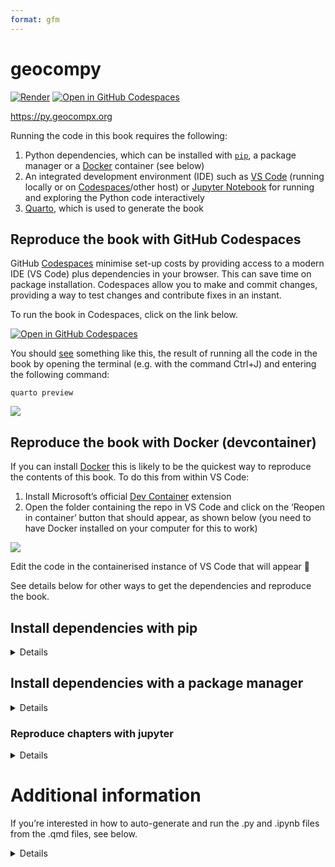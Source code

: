 ```yaml
---
format: gfm
---
```


# geocompy

[![Render](https://github.com/geocompx/geocompy/actions/workflows/main.yaml/badge.svg)](https://github.com/geocompx/geocompy/actions/workflows/main.yaml)
<!-- [![Binder](http://mybinder.org/badge_logo.svg)](https://mybinder.org/v2/gh/geocompr/py/main?urlpath=lab/tree/ipynb) -->
[![Open in GitHub Codespaces](https://github.com/codespaces/badge.svg)](https://github.com/codespaces/new?hide_repo_select=true&ref=main&repo=447558863)

<https://py.geocompx.org>

Running the code in this book requires the following:

1. Python dependencies, which can be installed with [`pip`](https://pypi.org/project/pip/), a package manager or a [Docker](https://docs.docker.com/get-docker/) container (see below)
2. An integrated development environment (IDE) such as [VS Code](https://code.visualstudio.com/) (running locally or on [Codespaces](https://github.com/codespaces/new?hide_repo_select=true&ref=main&repo=447558863)/other host) or [Jupyter Notebook](https://github.com/geocompx/geocompy/tree/main/ipynb) for running and exploring the Python code interactively
3. [Quarto](https://quarto.org/docs/get-started/), which is used to generate the book

<!-- ## Reproduce the book in Binder

To reproduce this book you can simply click on the link below to see the code running in your web browser (see details of how this works at [mybinder.org](https://mybinder.org/)):

[![Binder](http://mybinder.org/badge_logo.svg)](https://mybinder.org/v2/gh/geocompx/geocompy/readme-clean?urlpath=lab/tree/ipynb)
 --> 

## Reproduce the book with GitHub Codespaces

GitHub [Codespaces](https://github.com/features/codespaces) minimise set-up costs by providing access to a modern IDE (VS Code) plus dependencies in your browser.
This can save time on package installation.
Codespaces allow you to make and commit changes, providing a way to test changes and contribute fixes in an instant.

To run the book in Codespaces, click on the link below.

[![Open in GitHub Codespaces](https://github.com/codespaces/badge.svg)](https://github.com/codespaces/new?hide_repo_select=true&ref=main&repo=447558863)

You should [see](https://github.com/geocompx/geocompy/issues/114) something like this, the result of running all the code in the book by opening the terminal (e.g. with the command Ctrl+J) and entering the following command:

```
quarto preview
```

![](https://user-images.githubusercontent.com/1825120/202933280-e313c076-f188-4efd-9de1-5625eb169045.png)

## Reproduce the book with Docker (devcontainer)

If you can install [Docker](https://docs.docker.com/desktop/install/) this is likely to be the quickest way to reproduce the contents of this book.
To do this from within VS Code:

1. Install Microsoft's official [Dev Container](https://marketplace.visualstudio.com/items?itemName=ms-vscode-remote.remote-containers) extension
2. Open the folder containing the repo in VS Code and click on the 'Reopen in container' button that should appear, as shown below (you need to have Docker installed on your computer for this to work)

![](https://user-images.githubusercontent.com/1825120/202933928-eb6de086-f9a5-43cd-9932-e6ec84746d45.png)

Edit the code in the containerised instance of VS Code that will appear 🎉

See details below for other ways to get the dependencies and reproduce the book.

## Install dependencies with pip

<details>

Use `pip` to install the dependencies as follows, after cloning the repo and opening a terminal in the root folder of the repo:

```sh
# Install dependencies from the requirements.txt file
pip install -r requirements.txt
```
You can also install packages individually, e.g.:

```sh
pip install jupyter-book
```

</details>


## Install dependencies with a package manager

<details>

The [`environment.yml`](environment.yml) file contains a list of dependencies that can be installed with a package manager such as `conda`, `mamba` or `micromamba`.
The instructions below are for [micromamba](https://mamba.readthedocs.io/en/latest/installation.html#micromamba) but should work for any package manager.

```bash
# For Linux, the default shell is bash:
curl micro.mamba.pm/install.sh | bash
# For macOS, the default shell is zsh:
curl micro.mamba.pm/install.sh | zsh
```
After answering the questions, install dependencies with the following command:

```bash
micromamba env create -f environment.yml
```

Activate the environment as follows:

```bash
micromamba activate geocompy
```

Install kernel, this will allow you to select the environment in vscode or IPython as follows:

```bash
python -m ipykernel install --user
```

You can now reproduce the book (requires quarto to be installed):

```bash
micromamba run -n geocompy quarto preview
```

</details>

### Reproduce chapters with jupyter

<details>

VS Code's `quarto.quarto` plugin can Python code in the chunks in the .qmd files in this book interactively.

However, you can also run any of the chapters in a Jupyter Notebook, e.g. as follows:

```sh
cd ipynb
# jupyter notebook . # open a notebook showing all chapters
jupyter notebook 02-spatial-data.ipynb
```

You should see something like this: 

![](https://user-images.githubusercontent.com/1825120/176920562-d2e7f9af-84b4-4352-8a50-9d9946084c66.png)

See documentation on running and developing Python code in a Jupyter notebook at [docs.jupyter.org](https://docs.jupyter.org/en/latest/).

</details>

# Additional information

If you're interested in how to auto-generate and run the .py and .ipynb files from the .qmd files, see below.

<details>

## Updating the .py and .ipynb files

The Python scripts and IPython notebook files stored in the [code](code) and [ipynb](ipynb) folders are generated from the .qmd files.
To regenerate them, you can use the following commands, to generate .ipynb and .py files for local versions of Chapter 2, for example:

```bash
quarto convert 02-spatial-data.qmd # generate .ipynb file
jupytext --to py *.ipynb # generate .py files .ipynb files
```

Do this for all chapters with the following bash script in the repo:

```bash
./convert.sh
```

## Updating .py and .ipynb files with GitHub Actions

We have set-up a GitHub Action to do this automatically: every commit message that contains the text string 'convert' will create and push updated .ipynb and .py files.

## Executing the .py and .ipynb files

Running the code chunks in the .qmd files in an IDE such as VSCode or directly with quarto is the main way code in this book is designed to be run interactively, but you can also execute the .py and .ipynb files directly.
To run the code for chapter 2, for example, you can run one of the following commands from your system shell:

```bash
python code/chapters/02-spatial-data.py # currently requires manual intervention to complete, see #71
ipython ipynb/02-spatial-data.ipynb # currently requires manual intervention to complete, see #71
bash ./run-code.sh # run all .python files
```

</details>